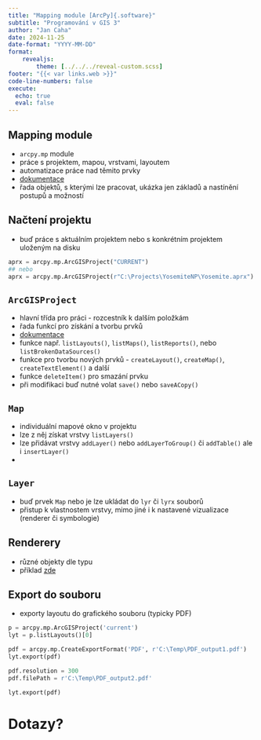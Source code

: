 ```yaml
---
title: "Mapping module [ArcPy]{.software}"
subtitle: "Programování v GIS 3"
author: "Jan Caha"
date: 2024-11-25
date-format: "YYYY-MM-DD"
format: 
    revealjs:
        theme: [../../../reveal-custom.scss]
footer: "{{< var links.web >}}"
code-line-numbers: false
execute:
  echo: true
  eval: false
---
```


## Mapping module

- `arcpy.mp` module
- práce s projektem, mapou, vrstvami, layoutem
- automatizace práce nad těmito prvky
- [dokumentace](https://pro.arcgis.com/en/pro-app/latest/arcpy/mapping/introduction-to-arcpy-mp.htm)
- řada objektů, s kterými lze pracovat, ukázka jen základů a nastínění postupů a možností 

## Načtení projektu

- buď práce s aktuálním projektem nebo s konkrétním projektem uloženým na disku

```python
aprx = arcpy.mp.ArcGISProject("CURRENT")
## nebo
aprx = arcpy.mp.ArcGISProject(r"C:\Projects\YosemiteNP\Yosemite.aprx")
```

## `ArcGISProject`

- hlavní třída pro práci - rozcestník k dalším položkám
- řada funkcí pro získání a tvorbu prvků
- [dokumentace](https://pro.arcgis.com/en/pro-app/latest/arcpy/mapping/arcgisproject-class.htm)
- funkce např. `listLayouts()`, `listMaps()`, `listReports()`, nebo `listBrokenDataSources()`
- funkce pro tvorbu nových prvků - `createLayout()`, `createMap()`, `createTextElement()` a další
- funkce `deleteItem()` pro smazání prvku
- při modifikaci buď nutné volat `save()` nebo `saveACopy()`

## `Map`

- individuální mapové okno v projektu
- lze z něj získat vrstvy `listLayers()`
- lze přidávat vrstvy `addLayer()` nebo `addLayerToGroup()` či `addTable()` ale i `insertLayer()`
- 

## `Layer`

- buď prvek `Map` nebo je lze ukládat do `lyr` či `lyrx` souborů
- přistup k vlastnostem vrstvy, mimo jiné i k nastavené vizualizace (renderer či symbologie)

## Renderery

- různé objekty dle typu
- příklad [zde](https://pro.arcgis.com/en/pro-app/latest/arcpy/mapping/graduatedsymbolsrenderer-class.htm)

## Export do souboru

- exporty layoutu do grafického souboru (typicky PDF)

```python
p = arcpy.mp.ArcGISProject('current')
lyt = p.listLayouts()[0]

pdf = arcpy.mp.CreateExportFormat('PDF', r'C:\Temp\PDF_output1.pdf')
lyt.export(pdf) 

pdf.resolution = 300
pdf.filePath = r'C:\Temp\PDF_output2.pdf'  

lyt.export(pdf)
```

# Dotazy?{.center} 